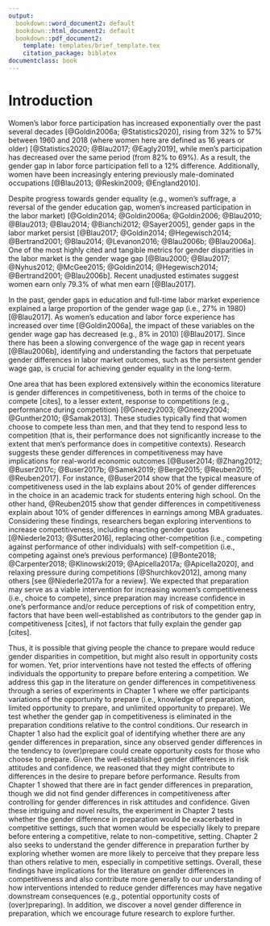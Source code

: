 ```yaml
---
output:
  bookdown::word_document2: default
  bookdown::html_document2: default
  bookdown::pdf_document2:
    template: templates/brief_template.tex
    citation_package: biblatex
documentclass: book
---
```


# Introduction {.unnumbered}

```{=tex}
\adjustmtc
\markboth{Introduction}{}
```

Women's labor force participation has increased exponentially over the past several decades [@Goldin2006a; @Statistics2020], rising from 32% to 57% between 1960 and 2018 (where women here are defined as 16 years or older) [@Statistics2020; @Blau2017; @Eagly2019], while men's participation has decreased over the same period (from 82% to 69%). As a result, the gender gap in labor force participation fell to a 12% difference. Additionally, women have been increasingly entering previously male-dominated occupations [@Blau2013; @Reskin2009; @England2010].

Despite progress towards gender equality (e.g., women's suffrage, a reversal of the gender education gap, women's increased participation in the labor market) [@Goldin2014; @Goldin2006a; @Goldin2006; @Blau2010; @Blau2013; @Blau2014; @Bianchi2012; @Sayer2005], gender gaps in the labor market persist [@Blau2017; @Goldin2014; @Hegewisch2014; @Bertrand2001; @Blau2014; @Levanon2016; @Blau2006b; @Blau2006a]. One of the most highly cited and tangible metrics for gender disparities in the labor market is the gender wage gap [@Blau2000; @Blau2017; @Nyhus2012; @McGee2015; @Goldin2014; @Hegewisch2014; @Bertrand2001; @Blau2006b]. Recent unadjusted estimates suggest women earn only 79.3% of what men earn [@Blau2017]. 

In the past, gender gaps in education and full-time labor market experience explained a large proportion of the gender wage gap (i.e., 27% in 1980) [@Blau2017]. As women's education and labor force experience has increased over time [@Goldin2006a], the impact of these variables on the gender wage gap has decreased (e.g., 8% in 2010) [@Blau2017]. Since there has been a slowing convergence of the wage gap in recent years [@Blau2006b], identifying and understanding the factors that perpetuate gender differences in labor market outcomes, such as the persistent gender wage gap, is crucial for achieving gender equality in the long-term. 

One area that has been explored extensively within the economics literature is gender differences in competitiveness, both in terms of the choice to compete [cites], to a lesser extent, response to competitions (e.g., performance during competition) [@Gneezy2003; @Gneezy2004; @Gunther2010; @Samak2013]. These studies typically find that women choose to compete less than men, and that they tend to respond less to competition (that is, their performance does not significantly increase to the extent that men's performance does in competitive contexts). Research suggests these gender differences in competitiveness may have implications for real-world economic outcomes [@Buser2014; @Zhang2012; @Buser2017c; @Buser2017b; @Samek2019; @Berge2015; @Reuben2015; @Reuben2017]. For instance, @Buser2014 show that the typical measure of competitiveness used in the lab explains about 20% of gender differences in the choice in an academic track for students entering high school. On the other hand, @Reuben2015 show that gender differences in competitiveness explain about 10% of gender differences in earnings among MBA graduates. Considering these findings, researchers began exploring interventions to increase competitiveness, including enacting gender quotas [@Niederle2013; @Sutter2016], replacing other-competition (i.e., competing against performance of other individuals) with self-competition (i.e., competing against one's previous performance) [@Bonte2018; @Carpenter2018; @Klinowski2019; @Apicella2017a; @Apicella2020], and relaxing pressure during competitions [@Shurchkov2012], among many others [see @Niederle2017a for a review]. We expected that preparation may serve as a viable intervention for increasing women's competitiveness (i.e., choice to compete), since preparation may increase confidence in one's performance and/or reduce perceptions of risk of competition entry, factors that have been well-established as contributors to the gender gap in competitiveness [cites], if not factors that fully explain the gender gap [cites]. 

Thus, it is possible that giving people the chance to prepare would reduce gender disparities in competition, but might also result in opportunity costs for women. Yet, prior interventions have not tested the effects of offering individuals the opportunity to prepare before entering a competition. We address this gap in the literature on gender differences in competitiveness through a series of experiments in Chapter 1 where we offer participants variations of the opportunity to prepare (i.e., knowledge of preparation, limited opportunity to prepare, and unlimited opportunity to prepare). We test whether the gender gap in competitiveness is eliminated in the preparation conditions relative to the control conditions. Our research in Chapter 1 also had the explicit goal of identifying whether there are any gender differences in preparation, since any observed gender differences in the tendency to (over)prepare could create opportunity costs for those who choose to prepare. Given the well-established gender differences in risk attitudes and confidence, we reasoned that they might contribute to differences in the desire to prepare before performance. Results from Chapter 1 showed that there are in fact gender differences in preparation, though we did not find gender differences in competitiveness after controlling for gender differences in risk attitudes and confidence. Given these intriguing and novel results, the experiment in Chapter 2 tests whether the gender difference in preparation would be exacerbated in competitive settings, such that women would be especially likely to prepare before entering a competitive, relate to non-competitive, setting. Chapter 2 also seeks to understand the gender difference in preparation further by exploring whether women are more likely to perceive that they prepare less than others relative to men, especially in competitive settings. Overall, these findings have implications for the literature on gender differences in competitiveness and also contribute more generally to our understanding of how interventions intended to reduce gender differences may have negative downstream consequences (e.g., potential opportunity costs of (over)preparing). In addition, we discover a novel gender difference in preparation, which we encourage future research to explore further. 
